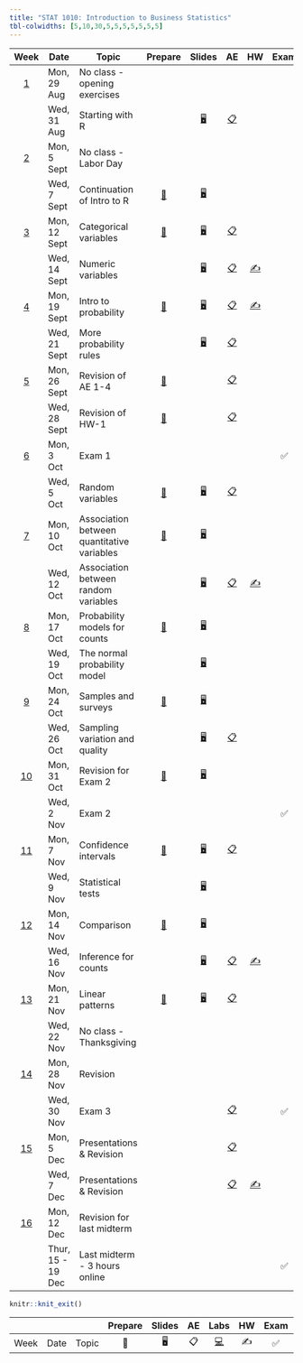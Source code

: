 ```yaml
---
title: "STAT 1010: Introduction to Business Statistics"
tbl-colwidths: [5,10,30,5,5,5,5,5,5,5]
---
```


::: column-screen-inset-right
|                       Week                       | Date              | Topic                                      |                            Prepare                             |                                       Slides                                       |                                                             AE                                                              |                         HW                          | Exam |                                     Project                                     |
|:------:|--------------------|-------------------------------|:------:|:------:|:------:|:------:|:------:|:------:|
|             [1](/weeks/week-01.html)             | Mon, 29 Aug       | No class - opening exercises               |                                                                |                                                                                    |                                                                                                                             |                                                     |      |                                                                                 |
|                                                  | Wed, 31 Aug       | Starting with R                            |                                                                | [🖥️](/slides/01_introduction.html "Lecture slides"){aria-label="Lecture 1 slides"} |     [📋](/ae/ae-0-first_line_of_code.html "Application exercise - 1"){aria-label="Application Exercise 0 instructions"}     |                                                     |      |                                                                                 |
|             [2](/weeks/week-02.html)             | Mon, 5 Sept       | No class - Labor Day                       |                                                                |                                                                                    |                                                                                                                             |                                                     |      |                                                                                 |
|                                                  | Wed, 7 Sept       | Continuation of Intro to R                 | [📖](/weeks/week-02.html#prepare){aria-label="Week 2 summary"} |     [🖥️](/slides/lect_02.html "Lecture slides"){aria-label="Lecture 1 slides"}     |                                                                                                                             |                                                     |      |                                                                                 |
|             [3](/weeks/week-03.html)             | Mon, 12 Sept      | Categorical variables                      | [📖](/weeks/week-03.html#prepare){aria-label="Week 2 summary"} |     [🖥️](/slides/lect_03.html "Lecture slides"){aria-label="Lecture 1 slides"}     | [📋](/ae/ae-2-exploring-categorical-vars.html "Application exercise - 2"){aria-label="Application Exercise 0 instructions"} |                                                     |      |                                                                                 |
|                                                  | Wed, 14 Sept      | Numeric variables                          |                                                                |     [🖥️](/slides/lect_04.html "Lecture slides"){aria-label="Lecture 1 slides"}     |              [📋](/ae/ae-3.html "Application exercise - 3"){aria-label="Application Exercise 0 instructions"}               | [✍️](/hw/hw-6.html){aria-label="HW 5 instructions"} |      |                                                                                 |
|             [4](/weeks/week-04.html)             | Mon, 19 Sept      | Intro to probability                       | [📖](/weeks/week-04.html#prepare){aria-label="Week 2 summary"} |     [🖥️](/slides/lect_05.html "Lecture slides"){aria-label="Lecture 1 slides"}     |              [📋](/ae/ae-4.html "Application exercise - 4"){aria-label="Application Exercise 0 instructions"}               | [✍️](/hw/hw-1.html){aria-label="HW 5 instructions"} |      |                                                                                 |
|                                                  | Wed, 21 Sept      | More probability rules                     |                                                                |     [🖥️](/slides/lect_06.html "Lecture slides"){aria-label="Lecture 1 slides"}     |              [📋](/ae/ae-5.html "Application exercise - 5"){aria-label="Application Exercise 0 instructions"}               |                                                     |      |                                                                                 |
|             [5](/weeks/week-05.html)             | Mon, 26 Sept      | Revision of AE 1-4                         | [📖](/weeks/week-05.html#prepare){aria-label="Week 2 summary"} |                                                                                    |              [📋](/ae/ae-6.html "Application exercise - 6"){aria-label="Application Exercise 0 instructions"}               |                                                     |      |                                                                                 |
|                                                  | Wed, 28 Sept      | Revision of HW-1                           | [📖](/weeks/week-05.html#prepare){aria-label="Week 2 summary"} |                                                                                    |              [📋](/ae/ae-7.html "Application exercise - 7"){aria-label="Application Exercise 0 instructions"}               |                                                     |      |                                                                                 |
|             [6](/weeks/week-06.html)             | Mon, 3 Oct        | Exam 1                                     |                                                                |                                                                                    |                                                                                                                             |                                                     |  ✅  |                                                                                 |
|                                                  | Wed, 5 Oct        | Random variables                           | [📖](/weeks/week-06.html#prepare){aria-label="Week 2 summary"} |     [🖥️](/slides/lect_07.html "Lecture slides"){aria-label="Lecture 1 slides"}     |              [📋](/ae/ae-8.html "Application exercise - 8"){aria-label="Application Exercise 0 instructions"}               |                                                     |      |                                                                                 |
|             [7](/weeks/week-07.html)             | Mon, 10 Oct       | Association between quantitative variables | [📖](/weeks/week-07.html#prepare){aria-label="Week 2 summary"} |     [🖥️](/slides/lect_08.html "Lecture slides"){aria-label="Lecture 1 slides"}     |                                                                                                                             |                                                     |      |                                                                                 |
|                                                  | Wed, 12 Oct       | Association between random variables       |                                                                |                             [🖥️](/slides/lect_09.html)                             |              [📋](/ae/ae-9.html "Application exercise - 9"){aria-label="Application Exercise 0 instructions"}               | [✍️](/hw/hw-2.html){aria-label="HW 5 instructions"} |      |                                                                                 |
|             [8](/weeks/week-08.html)             | Mon, 17 Oct       | Probability models for counts              | [📖](/weeks/week-08.html#prepare){aria-label="Week 2 summary"} |                             [🖥️](/slides/lect_10.html)                             |                                                                                                                             |                                                     |      |                                                                                 |
|                                                  | Wed, 19 Oct       | The normal probability model               |                                                                |                             [🖥️](/slides/lect_11.html)                             |                                                                                                                             |                                                     |      |                                                                                 |
|             [9](/weeks/week-09.html)             | Mon, 24 Oct       | Samples and surveys                        | [📖](/weeks/week-09.html#prepare){aria-label="Week 2 summary"} |                             [🖥️](/slides/lect_12.html)                             |                                                                                                                             |                                                     |      |                                                                                 |
|                                                  | Wed, 26 Oct       | Sampling variation and quality             |                                                                |                             [🖥️](/slides/lect_13.html)                             |             [📋](/ae/ae-10.html "Application exercise - 10"){aria-label="Application Exercise 0 instructions"}              |                                                     |      | [📂](https://stats1010-f22.github.io/website/project-description.html#proposal) |
|            [10](/weeks/week-10.html)             | Mon, 31 Oct       | Revision for Exam 2                        | [📖](/weeks/week-10.html#prepare){aria-label="Week 2 summary"} |                            [🖥️](/slides/halloween.html)                            |                                                                                                                             |                                                     |      |                                                                                 |
|                                                  | Wed, 2 Nov        | Exam 2                                     |                                                                |                                                                                    |                                                                                                                             |                                                     |  ✅  |                                                                                 |
|            [11](/weeks/week-11.html)             | Mon, 7 Nov        | Confidence intervals                       | [📖](/weeks/week-11.html#prepare){aria-label="Week 2 summary"} |                             [🖥️](/slides/lect_14.html)                             |             [📋](/ae/ae-11.html "Application exercise - 10"){aria-label="Application Exercise 0 instructions"}              |                                                     |      |                                                                                 |
|                                                  | Wed, 9 Nov        | Statistical tests                          |                                                                |                             [🖥️](/slides/lect_15.html)                             |                                                                                                                             |                                                     |      |                                                                                 |
|            [12](/weeks/week-12.html)             | Mon, 14 Nov       | Comparison                                 | [📖](/weeks/week-12.html#prepare){aria-label="Week 2 summary"} |                             [🖥️](/slides/lect_16.html)                             |                                                                                                                             |                                                     |      |                                                                                 |
|                                                  | Wed, 16 Nov       | Inference for counts                       |                                                                |                             [🖥️](/slides/lect_17.html)                             |             [📋](/ae/ae-12.html "Application exercise - 11"){aria-label="Application Exercise 0 instructions"}              | [✍️](/hw/hw-3.html){aria-label="HW 5 instructions"} |      |                                                                                 |
| [1](/weeks/week-12.html)[3](/weeks/week-13.html) | Mon, 21 Nov       | Linear patterns                            | [📖](/weeks/week-13.html#prepare){aria-label="Week 2 summary"} |                             [🖥️](/slides/lect_18.html)                             |               [📋](/ae/ae-13.html "Exam revision - short"){aria-label="Application Exercise 0 instructions"}                |                                                     |      |                                                                                 |
|                                                  | Wed, 22 Nov       | No class - Thanksgiving                    |                                                                |                                                                                    |                                                                                                                             |                                                     |      |                                                                                 |
|            [14](/weeks/week-14.html)             | Mon, 28 Nov       | Revision                                   |                                                                |                                                                                    |                                                                                                                             |                                                     |      |                                                                                 |
|                                                  | Wed, 30 Nov       | Exam 3                                     |                                                                |                                                                                    |               [📋](/ae/ae-14.html "Exam revision - short"){aria-label="Application Exercise 0 instructions"}                |                                                     |  ✅  |                                                                                 |
|            [15](/weeks/week-15.html)             | Mon, 5 Dec        | Presentations & Revision                   |                                                                |                                                                                    |                  [📋](/ae/ae-15.html "Active listening"){aria-label="Application Exercise 0 instructions"}                  |                                                     |      |                                       📂                                        |
|                                                  | Wed, 7 Dec        | Presentations & Revision                   |                                                                |                                                                                    |                  [📋](/ae/ae-16.html "Active listening"){aria-label="Application Exercise 0 instructions"}                  | [✍️](/hw/hw-4.html){aria-label="HW 5 instructions"} |      |                                       📂                                        |
|            [16](/weeks/week-16.html)             | Mon, 12 Dec       | Revision for last midterm                  |                                                                |                                                                                    |                                                                                                                             |                                                     |      |                                                                                 |
|                                                  | Thur, 15 - 19 Dec | Last midterm - 3 hours online              |                                                                |                                                                                    |                                                                                                                             |                                                     |  ✅  |                                                                                 |
:::

```r
knitr::knit_exit()
```

|      |      |       | Prepare | Slides | AE  |                                                    Labs                                                    | HW  | Exam | Project |
|--------|--------|--------|:------:|:------:|:------:|:------:|:------:|:------:|:------:|
| Week | Date | Topic |   📖    |   🖥️   | 📋  | [💻](https://sakai.duke.edu/samigo-app/servlet/Login?id=6fa7ebf3-01af-42a6-91ba-3e813d3901221641094171786) | ✍️  |  ✅  |   📂    |
